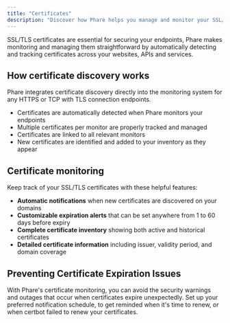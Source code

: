 ```yaml
---
title: "Certificates"
description: "Discover how Phare helps you manage and monitor your SSL/TLS certificates."
---
```


SSL/TLS certificates are essential for securing your endpoints, Phare makes monitoring and managing them straightforward by automatically detecting and tracking certificates across your websites, APIs and services.

## How certificate discovery works

Phare integrates certificate discovery directly into the monitoring system for any HTTPS or TCP with TLS connection endpoints.

- Certificates are automatically detected when Phare monitors your endpoints
- Multiple certificates per monitor are properly tracked and managed
- Certificates are linked to all relevant monitors
- New certificates are identified and added to your inventory as they appear

## Certificate monitoring

Keep track of your SSL/TLS certificates with these helpful features:

- **Automatic notifications** when new certificates are discovered on your domains
- **Customizable expiration alerts** that can be set anywhere from 1 to 60 days before expiry
- **Complete certificate inventory** showing both active and historical certificates
- **Detailed certificate information** including issuer, validity period, and domain coverage

## Preventing Certificate Expiration Issues

With Phare's certificate monitoring, you can avoid the security warnings and outages that occur when certificates expire unexpectedly. Set up your preferred notification schedule, to get reminded when it's time to renew, or when certbot failed to renew your certificates.
